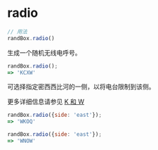 # radio

```js
// 用法
randBox.radio()
```

<p class="pullquote" data-pullquote='广播呼号如果在密西西比河以东以 W 开头，如果在西边则以 K 开头。' markdown="1"></p>

生成一个随机无线电呼号。

```js
randBox.radio();
=> 'KCXW'
```

可选择指定密西西比河的一侧，以将电台限制到该侧。

更多详细信息请参见 [K 和 W](http://en.wikipedia.org/wiki/Call_signs_in_North_America#K_and_W)

```js
randBox.radio({side: 'east'});
=> 'WKOQ'

randBox.radio({side: 'east'});
=> 'WNOW'
```
